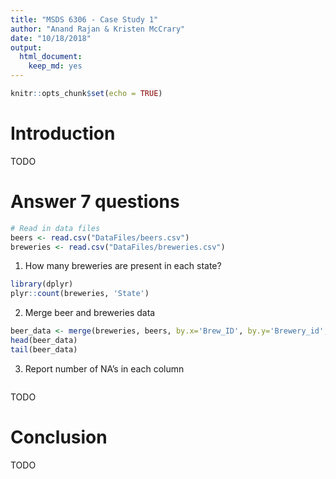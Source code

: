 ```yaml
---
title: "MSDS 6306 - Case Study 1"
author: "Anand Rajan & Kristen McCrary"
date: "10/18/2018"
output: 
  html_document:
    keep_md: yes
---
```


```r
knitr::opts_chunk$set(echo = TRUE)
```

# Introduction

TODO

# Answer 7 questions

```r
# Read in data files
beers <- read.csv("DataFiles/beers.csv")
breweries <- read.csv("DataFiles/breweries.csv")
```

1. How many breweries are present in each state?

```r
library(dplyr)
plyr::count(breweries, 'State')
```

2. Merge beer and breweries data

```r
beer_data <- merge(breweries, beers, by.x='Brew_ID', by.y='Brewery_id', all=TRUE)
head(beer_data)
tail(beer_data)
```

3. Report number of NA's in each column

```r

```
TODO

# Conclusion

TODO
